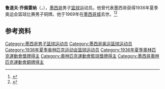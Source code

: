 {{NoteTA|G1=Sports}}
'''鲁道夫·乔佩雷纳'''（{{lang-es|Rodolfo Choperena}}，{{bd|1905年|2月11日|1969年|7月19日}}），[[墨西哥|墨西哥]]男子[[篮球|篮球]]运动员。他曾代表墨西哥获得1936年夏季奥运会篮球比赛男子铜牌。他于1969年在[[墨西哥城|墨西哥城]]去世。<ref>{{Cite web|title=Rodolfo CHOPERENA IRIZARRI|url=https://www.olympic.org/rodolfo-choperena-irizarri|accessdate=2021-04-07|work=International Olympic Committee}}</ref><ref>{{cite web|url=https://www.olympedia.org/athletes/5880|title=Rodolfo Choperena|work=Olympedia|accessdate=2021-04-08}}</ref>

== 参考资料 ==
{{reflist}}

{{1936年夏季奥运会墨西哥男子篮球阵容}}

{{Authority control}}
{{DEFAULTSORT:Choperena, Rodolfo}}
[[Category:墨西哥男子篮球运动员|Category:墨西哥男子篮球运动员]]
[[Category:墨西哥奥运篮球运动员|Category:墨西哥奥运篮球运动员]]
[[Category:1936年夏季奥林匹克运动会篮球运动员|Category:1936年夏季奥林匹克运动会篮球运动员]]
[[Category:1936年夏季奧林匹克運動會獎牌得主|Category:1936年夏季奧林匹克運動會獎牌得主]]
[[Category:奧林匹克運動會籃球獎牌得主|Category:奧林匹克運動會籃球獎牌得主]]
[[Category:墨西哥奧林匹克運動會銅牌得主|Category:墨西哥奧林匹克運動會銅牌得主]]